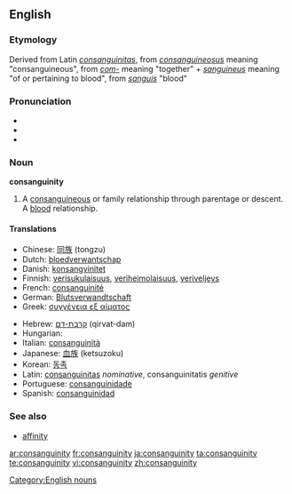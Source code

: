 {{wikipedia}}
==English==

===Etymology===
Derived from Latin ''[[consanguinitas]]'', from ''[[consanguineosus]]'' meaning "consanguineous", from ''[[com-]]'' meaning "together" + ''[[sanguineus]]'' meaning "of or pertaining to blood", from ''[[sanguis]]'' "blood"

===Pronunciation===
*{{IPA|/kɑnsæŋˈgwɪnɪti/}}
*{{SAMPA|/kAnseIN"gwInIti/}}
*{{audio|en-us-consanguinity.ogg|Audio (US)}}

===Noun===
'''consanguinity'''

# A [[consanguineous]] or family relationship through parentage or descent.  A [[blood]] relationship.

====Translations====
{{trans-top|a blood relationship}}
*Chinese: [[同族]] (tongzu)
*Dutch: [[bloedverwantschap]]
*Danish: [[konsangvinitet]]
*Finnish: [[verisukulaisuus]], [[veriheimolaisuus]], [[veriveljeys]]
*French: [[consanguinité]]
*German: [[Blutsverwandtschaft]] {{f}}
*Greek: [[συγγένεια εξ αίματος]]
{{trans-mid}}
*Hebrew: [[קרבת-דם]] (qirvat-dam)
*Hungarian: {{t|hu|vérrokonság}}
*Italian: [[consanguinità]]
*Japanese: [[血族]] (ketsuzoku)
*Korean: [[동족]]
*Latin: [[consanguinitas]] ''nominative'', consanguinitatis ''genitive''
*Portuguese: [[consanguinidade]]
*Spanish: [[consanguinidad]]
{{trans-bottom}}

===See also===
*[[affinity]]

[[Category:English nouns]]

[[ar:consanguinity]]
[[fr:consanguinity]]
[[ja:consanguinity]]
[[ta:consanguinity]]
[[te:consanguinity]]
[[vi:consanguinity]]
[[zh:consanguinity]]